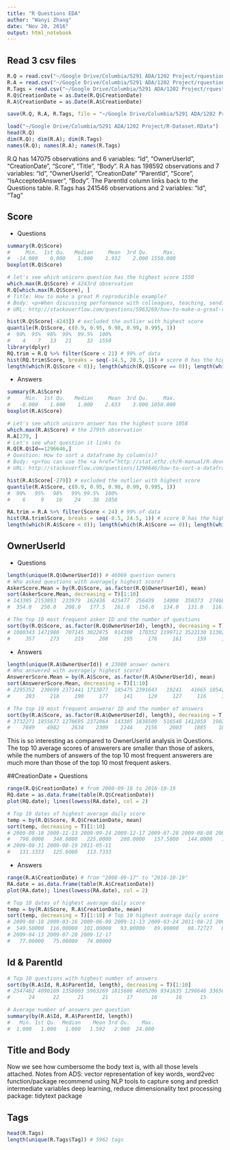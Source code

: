 ```yaml
---
title: "R Questions EDA"
author: "Wanyi Zhang"
date: "Nov 20, 2016"
output: html_notebook
---
```

  
## Read 3 csv files 
```r
R.Q = read.csv("~/Google Drive/Columbia/5291 ADA/1202 Project/rquestions/Questions.csv")
R.A = read.csv("~/Google Drive/Columbia/5291 ADA/1202 Project/rquestions/Answers.csv")
R.Tags = read.csv("~/Google Drive/Columbia/5291 ADA/1202 Project/rquestions/Tags.csv")
R.Q$CreationDate = as.Date(R.Q$CreationDate)
R.A$CreationDate = as.Date(R.A$CreationDate)

save(R.Q, R.A, R.Tags, file = "~/Google Drive/Columbia/5291 ADA/1202 Project/R-Dataset.RData")

load("~/Google Drive/Columbia/5291 ADA/1202 Project/R-Dataset.RData")
head(R.Q)
dim(R.Q); dim(R.A); dim(R.Tags)
names(R.Q); names(R.A); names(R.Tags)
```
R.Q has 147075 observations and 6 variables: "Id", "OwnerUserId", "CreationDate", "Score", "Title", "Body".
R.A has 198592 observations and 7 variables: "Id", "OwnerUserId", "CreationDate"     "ParentId", "Score", "IsAcceptedAnswer", "Body". The ParentId column links back to the Questions table.
R.Tags has 241546 observations and 2 variables: "Id", "Tag"
    
## Score 
  + Questions
```r
summary(R.Q$Score)
#     Min.  1st Qu.   Median     Mean  3rd Qu.     Max. 
#  -14.000    0.000    1.000    1.932    2.000 1550.000 
boxplot(R.Q$Score)

# let's see which unicorn question has the highest score 1550
which.max(R.Q$Score) # 4243rd observation
R.Q[which.max(R.Q$Score), ]
# Title: How to make a great R reproducible example?
# Body: <p>When discussing performance with colleagues, teaching, sending a bug report or searching for guidance on mailing lists and here on SO, a <a href="http://stackoverflow.com/help/mcve">reproducible example</a> is often asked and always helpful.</p>\n\n<p>What are your tips for creating an excellent example?  How do you paste data structures from <a href="/questions/tagged/r" class="post-tag" title="show questions tagged &#39;r&#39;" rel="tag">r</a> in a text format?  What other information should you include?</p>\n\n<p>Are there other tricks in addition to using <code>dput()</code>, <code>dump()</code> or <code>structure()</code>?  When should you include <code>library()</code> or <code>require()</code> statements?  Which reserved words should one avoid, in addition to <code>c</code>, <code>df</code>, <code>data</code>, etc?</p>\n\n<p>How does one make a great <a href="/questions/tagged/r" class="post-tag" title="show questions tagged &#39;r&#39;" rel="tag">r</a> reproducible example?... <truncated>
# URL: http://stackoverflow.com/questions/5963269/how-to-make-a-great-r-reproducible-example

hist(R.Q$Score[-4243]) # excluded the outlier with highest score
quantile(R.Q$Score, c(0.9, 0.95, 0.98, 0.99, 0.995, 1))
#  90%  95%  98%  99%  99.5%  100% 
#    4    7   13   21     32  1550 
library(dplyr)
RQ.trim = R.Q %>% filter(Score < 21) # 99% of data
hist(RQ.trim$Score, breaks = seq(-14.5, 20.5, 1)) # score 0 has the highset freq
length(which(R.Q$Score < 0)); length(which(R.Q$Score == 0)); length(which(R.Q$Score > 0)) # 7508, 56444, 83123
```
  
+ Answers 
```r
summary(R.A$Score)
#     Min.  1st Qu.   Median     Mean  3rd Qu.     Max. 
#   -8.000    1.000    1.000    2.833    3.000 1058.000 
boxplot(R.A$Score)

# Let's see which unicorn answer has the highest score 1058
which.max(R.A$Score) # the 279th observation
R.A[279, ]
# Let's see what question it links to
R.Q[R.Q$Id==1296646,] 
# Question: How to sort a dataframe by column(s)?
# Body: <p>You can use the <a href="http://stat.ethz.ch/R-manual/R-devel/library/base/html/order.html"><code>order()</code></a> function directly without resorting to add-on tools -- see this simpler answer which uses a trick right from the top of the <code>example(order)</code> code:</p>\n\n<pre><code>R&gt; dd[with(dd, order(-z, b)), ]\n    b x y z\n4 Low C 9 2\n2 Med D 3 1\n1  Hi A 8 1\n3  Hi A 9 1\n</code></pre>\n\n<p><em>Edit some 2+ years later:</em>  It was just asked how to do this by column index. The answer is to simply pass the desired sorting column(s) to the <code>order()</code> function:</p>\n\n<pre><code>R&gt; dd[ order(-dd[,4], dd[,1]), ]\n    b x y z\n4 Low C 9 2\n2 Med D 3 1\n1  Hi A 8 1\n3  Hi A 9 1\nR&gt; \n</code></pre>\n\n<p>rather than using the name of the column (and <code>with()</code> for easier/more direct access).</p>\n
# URL: http://stackoverflow.com/questions/1296646/how-to-sort-a-dataframe-by-columns

hist(R.A$Score[-279]) # excluded the outlier with highest score
quantile(R.A$Score, c(0.9, 0.95, 0.98, 0.99, 0.995, 1))
#  90%   95%   98%   99% 99.5%  100%
#    6     9    16    24    38  1058  

RA.trim = R.A %>% filter(Score < 24) # 99% of data
hist(RA.trim$Score, breaks = seq(-8.5, 24.5, 1)) # score 0 has the highset freq
length(which(R.A$Score < 0)); length(which(R.A$Score == 0)); length(which(R.A$Score > 0)) # 1436, 48138, 149018
```


## OwnerUserId
+ Questions
```r
length(unique(R.Q$OwnerUserId)) # 46069 question owners
# Who asked questions with averagely highest score?
AskerScore.Mean = by(R.Q$Score, as.factor(R.Q$OwnerUserId), mean)
sort(AskerScore.Mean, decreasing = T)[1:10]
# 143305 2153893  233979  162436  425477  256439   14008  350373  274686  787038 
#  354.0   250.0   208.0   177.5   161.0   156.0   134.0   131.0   116.0   111.0 

# The top 10 most frequent asker ID and the number of questions
sort(by(R.Q$Score, as.factor(R.Q$OwnerUserId), length), decreasing = T)[1:10]
# 1000343 1471980  707145 3022875  914308  170352 1199712 3522130 1130279  714319 
#     357     273     219     208     195     176     161     159     154     151 

```

+ Answers
```r
length(unique(R.A$OwnerUserId)) # 23080 answer owners
# Who answered with averagely highest score?
AnswererScore.Mean = by(R.A$Score, as.factor(R.A$OwnerUserId), mean)
sort(AnswererScore.Mean, decreasing = T)[1:10]
# 2295352  238699 2371441 1713077  185475 2391643   19241   41665 1054215 1055339
#     283     218     190     177     141     129     127     116     105      99  

# The top 10 most frequent answerer ID and the number of answers
sort(by(R.A$Score, as.factor(R.A$OwnerUserId), length), decreasing = T)[1:10]
# 3732271 1855677 1270695 2372064  143305 1838509  516548 1412059  190277 3063910 
#    7699    4982    2634    2309    2244    2156    2003    1885    1813    1585 
```
This is so interesting as compared to OwnerUserId analysis in Questions. The top 10 average scores of answerers are smaller than those of askers, while the numbers of answers of the top 10 most frequent answerers are much more than those of the top 10 most frequent askers. 


##CreationDate
+ Questions
```r
range(R.Q$CreationDate) # from 2008-09-16 to 2016-10-19
RQ.date = as.data.frame(table(R.Q$CreationDate))
plot(RQ.date); lines(lowess(RA.date), col = 2)

# Top 10 dates of highest average daily score
temp = by(R.Q$Score, R.Q$CreationDate, mean)
sort(temp, decreasing = T)[1:10] 
# 2009-08-18 2009-11-13 2009-09-24 2009-12-17 2009-07-28 2009-08-08 2008-09-16 
#   790.0000   348.0000   225.0000   208.0000   157.5000   144.0000   134.0000 
# 2009-08-31 2009-08-19 2011-05-11 
#   131.3333   125.6000   113.7333 
```

+ Answers
```r
range(R.A$CreationDate) # from "2008-09-17" to "2016-10-19"
RA.date = as.data.frame(table(R.A$CreationDate))
plot(RA.date); lines(lowess(RA.date), col = 2)

# Top 10 dates of highest average daily score
temp = by(R.A$Score, R.A$CreationDate, mean)
sort(temp, decreasing = T)[1:10] # Top 10 highest average daily score
# 2009-08-18 2009-03-16 2009-06-09 2009-11-13 2009-03-24 2011-08-21 2009-11-16 
#  549.50000  116.00000  101.00000   93.00000   89.00000   88.72727   85.20000 
# 2009-04-13 2009-07-20 2009-12-17 
#   77.00000   75.00000   74.00000  
```

## Id & ParentId
```r
# Top 10 questions with highest number of answers 
sort(by(R.A$Id, R.A$ParentId, length), decreasing = T)[1:10]
# 2547402 4090169 1358003 5963269 1815606 4605206 9341635 1296646 3365657 2436688 
#      24      22      21      21      17      16      16      15      15      14 

# Average number of answers per question
summary(by(R.A$Id, R.A$ParentId, length))
#   Min. 1st Qu.  Median    Mean 3rd Qu.    Max. 
#  1.000   1.000   1.000   1.592   2.000  24.000 

```

## Title and Body   
Now we see how cumbersome the body text is, with all those levels attached. 
Notes from ADS:
vector representation of key words, word2vec function/package
recommend using NLP tools to capture song and predict intermediate variables
deep learning, reduce dimensionality
text processing package: tidytext package




## Tags
```r
head(R.Tags)
length(unique(R.Tags$Tag)) # 5962 tags
```

